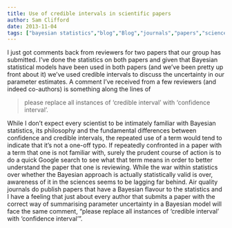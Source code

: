 ```yaml
---
title: Use of credible intervals in scientific papers
author: Sam Clifford
date: 2013-11-04
tags: ["bayesian statistics","blog","Blog","journals","papers","science","statistics"]
---
```


I just got comments back from reviewers for two papers that our group has submitted. I've done the statistics on both papers and given that Bayesian statistical models have been used in both papers (and we've been pretty up front about it) we've used credible intervals to discuss the uncertainty in our parameter estimates. A comment I've received from a few reviewers (and indeed co-authors) is something along the lines of

> please replace all instances of 'credible interval' with 'confidence interval'.

While I don't expect every scientist to be intimately familiar with Bayesian statistics, its philosophy and the fundamental differences between confidence and credible intervals, the repeated use of a term would tend to indicate that it's not a one-off typo. If repeatedly confronted in a paper with a term that one is not familiar with, surely the prudent course of action is to do a quick Google search to see what that term means in order to better understand the paper that one is reviewing. While the war within statistics over whether the Bayesian approach is actually statistically valid is over, awareness of it in the sciences seems to be lagging far behind. Air quality journals do publish papers that have a Bayesian flavour to the statistics and I have a feeling that just about every author that submits a paper with the correct way of summarising parameter uncertainty in a Bayesian model will face the same comment, "please replace all instances of 'credible interval' with 'confidence interval'".